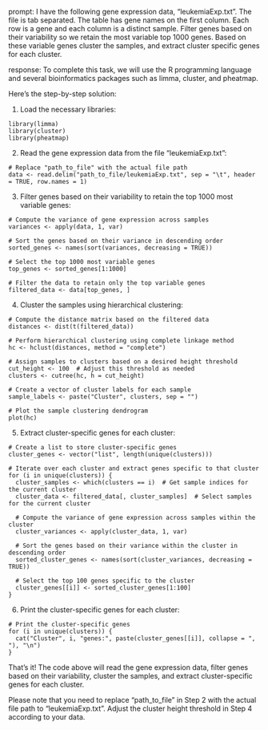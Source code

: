prompt:
I have the following gene expression data, "leukemiaExp.txt". The file is tab separated. The table has gene names on the first column. Each row is a gene and each column is a distinct sample. Filter genes based on their variability so we retain the most variable top 1000 genes. Based on these variable genes cluster the samples, and extract cluster specific genes for each cluster.

response:
To complete this task, we will use the R programming language and several bioinformatics packages such as limma, cluster, and pheatmap.

Here's the step-by-step solution:

1. Load the necessary libraries:

```
library(limma)
library(cluster)
library(pheatmap)
```

2. Read the gene expression data from the file "leukemiaExp.txt":

```
# Replace "path_to_file" with the actual file path
data <- read.delim("path_to_file/leukemiaExp.txt", sep = "\t", header = TRUE, row.names = 1)
```

3. Filter genes based on their variability to retain the top 1000 most variable genes:

```
# Compute the variance of gene expression across samples
variances <- apply(data, 1, var)

# Sort the genes based on their variance in descending order
sorted_genes <- names(sort(variances, decreasing = TRUE))

# Select the top 1000 most variable genes
top_genes <- sorted_genes[1:1000]

# Filter the data to retain only the top variable genes
filtered_data <- data[top_genes, ]
```

4. Cluster the samples using hierarchical clustering:

```
# Compute the distance matrix based on the filtered data
distances <- dist(t(filtered_data))

# Perform hierarchical clustering using complete linkage method
hc <- hclust(distances, method = "complete")

# Assign samples to clusters based on a desired height threshold
cut_height <- 100  # Adjust this threshold as needed
clusters <- cutree(hc, h = cut_height)

# Create a vector of cluster labels for each sample
sample_labels <- paste("Cluster", clusters, sep = "")

# Plot the sample clustering dendrogram
plot(hc)
```

5. Extract cluster-specific genes for each cluster:

```
# Create a list to store cluster-specific genes
cluster_genes <- vector("list", length(unique(clusters)))

# Iterate over each cluster and extract genes specific to that cluster
for (i in unique(clusters)) {
  cluster_samples <- which(clusters == i)  # Get sample indices for the current cluster
  cluster_data <- filtered_data[, cluster_samples]  # Select samples for the current cluster
  
  # Compute the variance of gene expression across samples within the cluster
  cluster_variances <- apply(cluster_data, 1, var)
  
  # Sort the genes based on their variance within the cluster in descending order
  sorted_cluster_genes <- names(sort(cluster_variances, decreasing = TRUE))
  
  # Select the top 100 genes specific to the cluster
  cluster_genes[[i]] <- sorted_cluster_genes[1:100]
}
```

6. Print the cluster-specific genes for each cluster:

```
# Print the cluster-specific genes
for (i in unique(clusters)) {
  cat("Cluster", i, "genes:", paste(cluster_genes[[i]], collapse = ", "), "\n")
}
```

That's it! The code above will read the gene expression data, filter genes based on their variability, cluster the samples, and extract cluster-specific genes for each cluster.

Please note that you need to replace "path_to_file" in Step 2 with the actual file path to "leukemiaExp.txt". Adjust the cluster height threshold in Step 4 according to your data.
